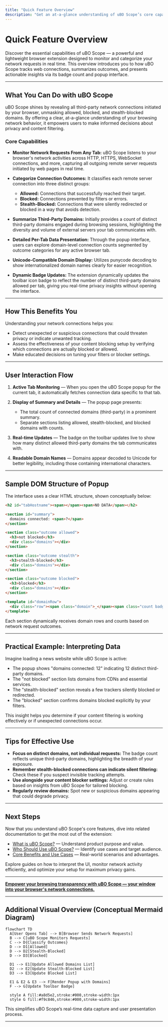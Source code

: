 ```yaml
---
title: "Quick Feature Overview"
description: "Get an at-a-glance understanding of uBO Scope’s core capabilities: monitoring network requests, categorizing connections (allowed, blocked, stealth), and reporting a concise badge count representing third-party servers."
---
```


# Quick Feature Overview

Discover the essential capabilities of uBO Scope — a powerful and lightweight browser extension designed to monitor and categorize your network requests in real time. This overview introduces you to how uBO Scope tracks web connections, summarizes outcomes, and presents actionable insights via its badge count and popup interface.

---

## What You Can Do with uBO Scope

uBO Scope shines by revealing all third-party network connections initiated by your browser, unmasking allowed, blocked, and stealth-blocked domains. By offering a clear, at-a-glance understanding of your browsing network behavior, it empowers users to make informed decisions about privacy and content filtering.

### Core Capabilities

- **Monitor Network Requests From Any Tab:** uBO Scope listens to your browser's network activities across HTTP, HTTPS, WebSocket connections, and more, capturing all outgoing remote server requests initiated by web pages in real time.

- **Categorize Connection Outcomes:** It classifies each remote server connection into three distinct groups:
  - **Allowed:** Connections that successfully reached their target.
  - **Blocked:** Connections prevented by filters or errors.
  - **Stealth-Blocked:** Connections that were silently redirected or blocked in a way that avoids detection.

- **Summarize Third-Party Domains:** Initially provides a count of distinct third-party domains engaged during browsing sessions, highlighting the diversity and volume of external servers your tab communicates with.

- **Detailed Per-Tab Data Presentation:** Through the popup interface, users can explore domain-level connection counts segmented by outcome categories for any active browser tab.

- **Unicode-Compatible Domain Display:** Utilizes punycode decoding to show internationalized domain names clearly for easier recognition.

- **Dynamic Badge Updates:** The extension dynamically updates the toolbar icon badge to reflect the number of distinct third-party domains allowed per tab, giving you real-time privacy insights without opening the interface.

---

## How This Benefits You

Understanding your network connections helps you:

- Detect unexpected or suspicious connections that could threaten privacy or indicate unwanted tracking.
- Assess the effectiveness of your content blocking setup by verifying which connections are actually blocked or allowed.
- Make educated decisions on tuning your filters or blocker settings.

---

## User Interaction Flow

1. **Active Tab Monitoring** — When you open the uBO Scope popup for the current tab, it automatically fetches connection data specific to that tab.

2. **Display of Summary and Details** — The popup page presents:
    - The total count of connected domains (third-party) in a prominent summary.
    - Separate sections listing allowed, stealth-blocked, and blocked domains with counts.

3. **Real-time Updates** — The badge on the toolbar updates live to show how many distinct allowed third-party domains the tab communicates with.

4. **Readable Domain Names** — Domains appear decoded to Unicode for better legibility, including those containing international characters.

---

## Sample DOM Structure of Popup

The interface uses a clear HTML structure, shown conceptually below:

```html
<h2 id="tabHostname"><span></span><span>NO DATA</span></h2>

<section id="summary">
  domains connected: <span>?</span>
</section>

<section class="outcome allowed">
  <h3>not blocked</h3>
  <div class="domains"></div>
</section>

<section class="outcome stealth">
  <h3>stealth-blocked</h3>
  <div class="domains"></div>
</section>

<section class="outcome blocked">
  <h3>blocked</h3>
  <div class="domains"></div>
</section>

<template id="domainRow">
  <div class="row"><span class="domain">_</span><span class="count badge">_</span></div>
</template>
```

Each section dynamically receives domain rows and counts based on network request outcomes.

---

## Practical Example: Interpreting Data

Imagine loading a news website while uBO Scope is active:

- The popup shows "domains connected: 12" indicating 12 distinct third-party domains.
- The "not blocked" section lists domains from CDNs and essential services.
- The "stealth-blocked" section reveals a few trackers silently blocked or redirected.
- The "blocked" section confirms domains blocked explicitly by your filters.

This insight helps you determine if your content filtering is working effectively or if unexpected connections occur.

---

## Tips for Effective Use

- **Focus on distinct domains, not individual requests:** The badge count reflects unique third-party domains, highlighting the breadth of your exposure.
- **Remember stealth-blocked connections can indicate silent filtering:** Check these if you suspect invisible tracking attempts.
- **Use alongside your content blocker settings:** Adjust or create rules based on insights from uBO Scope for tailored blocking.
- **Regularly review domains:** Spot new or suspicious domains appearing that could degrade privacy.

---

## Next Steps

Now that you understand uBO Scope's core features, dive into related documentation to get the most out of the extension:

- [What is uBO Scope?](https://your-docs-domain.com/overview/introduction-and-value/what-is-ubo-scope) — Understand product purpose and value.
- [Who Should Use uBO Scope?](https://your-docs-domain.com/overview/introduction-and-value/who-should-use) — Identify use cases and target audience.
- [Core Benefits and Use Cases](https://your-docs-domain.com/overview/introduction-and-value/core-benefits) — Real-world scenarios and advantages.

Explore guides on how to interpret the UI, monitor network activity efficiently, and optimize your setup for maximum privacy gains.

---

<u><b>Empower your browsing transparency with uBO Scope — your window into your browser's network connections.</b></u>


---

## Additional Visual Overview (Conceptual Mermaid Diagram)

```mermaid
flowchart TD
  A[User Opens Tab] --> B[Browser Sends Network Requests]
  B --> C[uBO Scope Monitors Requests]
  C --> D{Classify Outcomes}
  D --> D1[Allowed]
  D --> D2[Stealth-Blocked]
  D --> D3[Blocked]

  D1 --> E1[Update Allowed Domains List]
  D2 --> E2[Update Stealth-Blocked List]
  D3 --> E3[Update Blocked List]

  E1 & E2 & E3 --> F[Render Popup with Domains]
  F --> G[Update Toolbar Badge]

  style A fill:#a8d5e2,stroke:#000,stroke-width:1px
  style G fill:#f9c846,stroke:#000,stroke-width:1px
```

This simplifies uBO Scope’s real-time data capture and user presentation process.

---